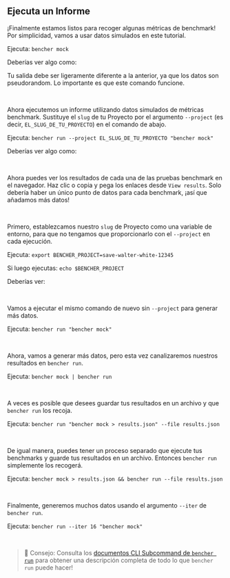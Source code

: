 
## Ejecuta un Informe

¡Finalmente estamos listos para recoger algunas métricas de benchmark!
Por simplicidad, vamos a usar datos simulados en este tutorial.

Ejecuta: `bencher mock`

Deberías ver algo como:

<QSMockOutput />

Tu salida debe ser ligeramente diferente a la anterior, ya que los datos son pseudorandom.
Lo importante es que este comando funcione.

<br />

Ahora ejecutemos un informe utilizando datos simulados de métricas benchmark.
Sustituye el `slug` de tu Proyecto por el argumento `--project` (es decir, `EL_SLUG_DE_TU_PROYECTO`) en el comando de abajo.

Ejecuta: `bencher run --project EL_SLUG_DE_TU_PROYECTO "bencher mock"`

Deberías ver algo como:

<QSRunOutput />

<br />

Ahora puedes ver los resultados de cada una de las pruebas benchmark en el navegador.
Haz clic o copia y pega los enlaces desde `View results`.
Solo debería haber un único punto de datos para cada benchmark, ¡así que añadamos más datos!

<br />

Primero, establezcamos nuestro `slug` de Proyecto como una variable de entorno, para que no tengamos que proporcionarlo con el `--project` en cada ejecución.

Ejecuta: `export BENCHER_PROJECT=save-walter-white-12345`

Si luego ejecutas: `echo $BENCHER_PROJECT`

Deberías ver:

<QSExportProjectOutput />

<br />

Vamos a ejecutar el mismo comando de nuevo sin `--project` para generar más datos.

Ejecuta: `bencher run "bencher mock"`

<br />

Ahora, vamos a generar más datos, pero esta vez canalizaremos nuestros resultados en `bencher run`.

Ejecuta: `bencher mock | bencher run`

<br />

A veces es posible que desees guardar tus resultados en un archivo y que `bencher run` los recoja.

Ejecuta: `bencher run "bencher mock > results.json" --file results.json`

<br />

De igual manera, puedes tener un proceso separado que ejecute tus benchmarks y guarde tus resultados en un archivo. Entonces `bencher run` simplemente los recogerá.

Ejecuta: `bencher mock > results.json && bencher run --file results.json`

<br />

Finalmente, generemos muchos datos usando el argumento `--iter` de `bencher run`.

Ejecuta: `bencher run --iter 16 "bencher mock"`

<br />

> 🐰 Consejo: Consulta los [documentos CLI Subcommand de `bencher run`](/es/docs/explanation/bencher-run/) para obtener una descripción completa de todo lo que `bencher run` puede hacer!
